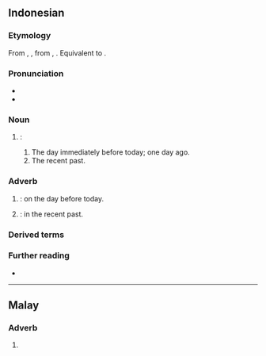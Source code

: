 ==Indonesian==

===Etymology===
From {{inh|id|ms|kemarin}}, {{m|ms|kelmarin}}, from {{inh|id|ms-cla|kemarin}}, {{m|ms-cla|kelmarin}}. Equivalent to {{blend|id|ke|malam|hari|nocap=1}}.

===Pronunciation===
* {{IPA|id|[kəˈmarɪn]}}
* {{hyphenation|id|kê|ma|rin}}

===Noun===
{{id-noun|head=|pl=-}}

# {{l|en|yesterday}}:
## The day immediately before today; one day ago.
## The recent past.

===Adverb===
{{head|id|adverb}}

# {{l|en|yesterday}}: on the day before today.
#: {{ant|id|besok}}
#: {{uxi|id|'''Kemarin''' [[aku]] [[pergi]] [[ke]] [[rumah]] [[teman]].|I was going to a friend's home '''yesterday'''.}}
# {{l|en|recently}}: in the recent past.

===Derived terms===
{{der4|id|
| kemarin dulu
| kemarin lusa
| kemarin sore
|}}

===Further reading===
* {{R:KBBI Daring}}

----

==Malay==

===Adverb===
{{ms-adv|j=کمارين}}

# {{alternative form of|ms|kelmarin}}